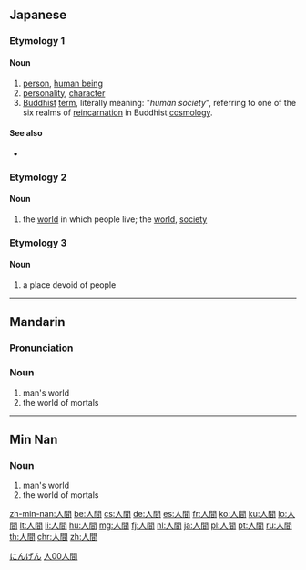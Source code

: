 ==Japanese==

===Etymology 1===
{{ja-kanjitab|にん|けん|k2=げん|r=y|yomi=on}}
====Noun====
{{ja-noun|にんげん}}

# [[person]], [[human being]] 
# [[personality]], [[character]]
# [[Buddhist]] [[term]], literally meaning: "''human society''", referring to one of the six realms of [[reincarnation]] in Buddhist [[cosmology]].  

====See also====
* {{sense|person}} {{l|ja|人類|tr=じんるい, jinrui}}

===Etymology 2===
{{ja-kanjitab|じん|かん|yomi=on}}
====Noun====
{{ja-noun|じんかん}}

# {{context|archaic|lang=ja|sort=しんかん'}} the [[world]] in which people live; the [[world]], [[society]]

===Etymology 3===
{{ja-kanjitab|ひと|ま|yomi=kun}}
====Noun====
{{ja-noun|ひとま}}

# a place devoid of people

[[Category:1000 Japanese basic words|にんげん]]

----

==Mandarin==
{{zh-hanzi-box|[[人间]]|[[人]][[間]]}}

===Pronunciation===
{{Pinyin-IPA|rénjīan}}

===Noun===
{{cmn-noun|t|pin=rénjīan|pint=ren2jian1|tra=人間|sim=人间}}

# man's world
# the world of mortals

[[Category:Intermediate Mandarin|人00人間]]

----

==Min Nan==
{{zh-hanzi-box|[[人间]]|[[人]][[間]]}}

===Noun===
{{nan-noun|t|poj=jîn-kan|pojt=jin5kan1|tra=人間|sim=人间|rs=人00}}

# man's world
# the world of mortals

[[zh-min-nan:人間]]
[[be:人間]]
[[cs:人間]]
[[de:人間]]
[[es:人間]]
[[fr:人間]]
[[ko:人間]]
[[ku:人間]]
[[lo:人間]]
[[lt:人間]]
[[li:人間]]
[[hu:人間]]
[[mg:人間]]
[[fj:人間]]
[[nl:人間]]
[[ja:人間]]
[[pl:人間]]
[[pt:人間]]
[[ru:人間]]
[[th:人間]]
[[chr:人間]]
[[zh:人間]]